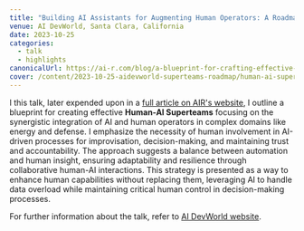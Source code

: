 ```yaml
---
title: "Building AI Assistants for Augmenting Human Operators: A Roadmap Towards Creating Superteams"
venue: AI DevWorld, Santa Clara, California
date: 2023-10-25
categories:
  - talk
  - highlights
canonicalUrl: https://ai-r.com/blog/a-blueprint-for-crafting-effective-human-ai-superteams
cover: /content/2023-10-25-aidevworld-superteams-roadmap/human-ai-superteams.jpg
---
```


I this talk, later expended upon in a [full article on AIR's website](https://ai-r.com/blog/a-blueprint-for-crafting-effective-human-ai-superteams), I outline a blueprint for creating effective **Human-AI Superteams** focusing on the synergistic integration of AI and human operators in complex domains like energy and defense. I emphasize the necessity of human involvement in AI-driven processes for improvisation, decision-making, and maintaining trust and accountability. The approach suggests a balance between automation and human insight, ensuring adaptability and resilience through collaborative human-AI interactions. This strategy is presented as a way to enhance human capabilities without replacing them, leveraging AI to handle data overload while maintaining critical human control in decision-making processes.

For further information about the talk, refer to [AI DevWorld website](https://apiworld2023.sched.com/event/1Tuaz).


